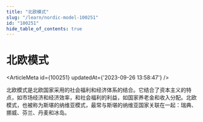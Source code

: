 ```yaml
---
title: "北欧模式"
slug: "/learn/nordic-model-100251"
id: "100251"
hide_table_of_contents: true
---
```



# 北欧模式

<ArticleMeta id={100251} updatedAt={'2023-09-26 13:58:47'} />
<div className='border-solid border-b border-t-0 my-4 border-[var(--ifm-color-gray-300)]' />

北欧模式是北欧国家采用的社会福利和经济体系的结合。它结合了资本主义的特点，如市场经济和经济效率，和社会福利的利益，如国家养老金和收入分配。北欧模式，也被称为斯堪的纳维亚模式，最常与斯堪的纳维亚国家关联在一起：瑞典、挪威、芬兰、丹麦和冰岛。
